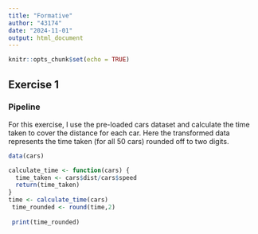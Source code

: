```yaml
---
title: "Formative"
author: "43174"
date: "2024-11-01"
output: html_document
---
```


```r
knitr::opts_chunk$set(echo = TRUE)
```

## Exercise 1

### Pipeline

For this exercise, I use the pre-loaded cars dataset and calculate the time taken to cover the distance for each car. Here the transformed data represents the time taken (for all 50 cars) rounded off to two digits.
```r
data(cars)

calculate_time <- function(cars) {
  time_taken <- cars$dist/cars$speed
  return(time_taken)
}
time <- calculate_time(cars)
 time_rounded <- round(time,2)
 
 print(time_rounded)
```
